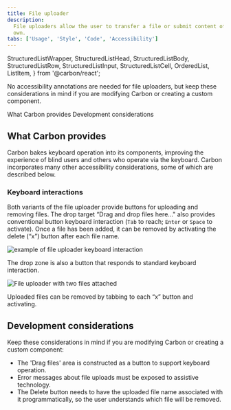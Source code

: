 ```yaml
---
title: File uploader
description:
  File uploaders allow the user to transfer a file or submit content of their
  own.
tabs: ['Usage', 'Style', 'Code', 'Accessibility']
---
```



  StructuredListWrapper,
  StructuredListHead,
  StructuredListBody,
  StructuredListRow,
  StructuredListInput,
  StructuredListCell,
  OrderedList,
  ListItem,
} from '@carbon/react';

<PageDescription>

No accessibility annotations are needed for file uploaders, but keep these
considerations in mind if you are modifying Carbon or creating a custom
component.

</PageDescription>

<AnchorLinks>
  <AnchorLink>What Carbon provides</AnchorLink>
  <AnchorLink>Development considerations</AnchorLink>
</AnchorLinks>

<A11yStatusTable components="File uploader" />

## What Carbon provides

Carbon bakes keyboard operation into its components, improving the experience of
blind users and others who operate via the keyboard. Carbon incorporates many
other accessibility considerations, some of which are described below.

### Keyboard interactions

Both variants of the file uploader provide buttons for uploading and removing
files. The drop target “Drag and drop files here..." also provides conventional
button keyboard interaction (`Tab` to reach; `Enter` or `Space` to activate).
Once a file has been added, it can be removed by activating the delete (“x”)
button after each file name.

<Row>
<Column colLg={8}>

![example of file uploader keyboard interaction](images/file-uploader-accessibility-1.png)

<Caption>
  The drop zone is also a button that responds to standard keyboard interaction.
</Caption>

</Column>
</Row>

<Row>
<Column colLg={8}>

![File uploader with two files attached](images/file-uploader-accessibility-2.png)

<Caption>
  Uploaded files can be removed by tabbing to each “x” button and activating.
</Caption>

</Column>
</Row>

## Development considerations

Keep these considerations in mind if you are modifying Carbon or creating a
custom component:

- The 'Drag files' area is constructed as a button to support keyboard
  operation.
- Error messages about file uploads must be exposed to assistive technology.
- The Delete button needs to have the uploaded file name associated with it
  programmatically, so the user understands which file will be removed.
